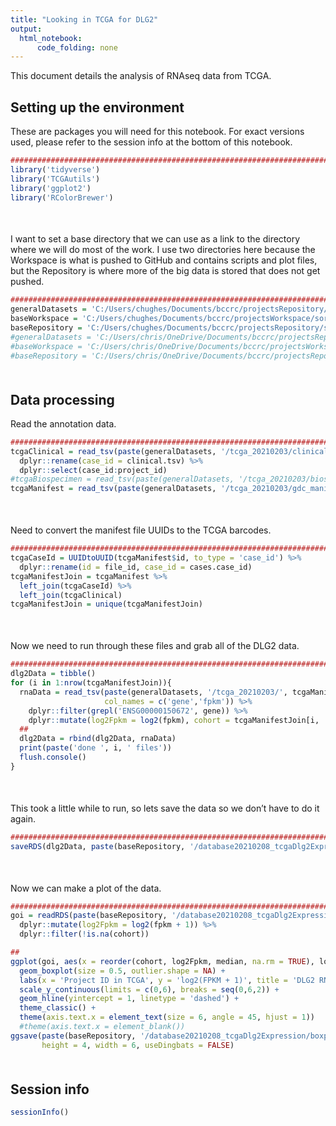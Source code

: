 ```yaml
---
title: "Looking in TCGA for DLG2"
output:
  html_notebook:
      code_folding: none
---
```


This document details the analysis of RNAseq data from TCGA.

## Setting up the environment

These are packages you will need for this notebook. For exact versions used, please refer to the session info at the bottom of this notebook.

```r
##########################################################################################
library('tidyverse')
library('TCGAutils')
library('ggplot2')
library('RColorBrewer')
```

<div style="margin-bottom:50px;"></div>

I want to set a base directory that we can use as a link to the directory where we will do most of the work. I use two directories here because the Workspace is what is pushed to GitHub and contains scripts and plot files, but the Repository is where more of the big data is stored that does not get pushed.

```r
##########################################################################################
generalDatasets = 'C:/Users/chughes/Documents/bccrc/projectsRepository/generalDatasets'
baseWorkspace = 'C:/Users/chughes/Documents/bccrc/projectsWorkspace/sorensenLab/relatedToDlg2'
baseRepository = 'C:/Users/chughes/Documents/bccrc/projectsRepository/sorensenLab/relatedToDlg2'
#generalDatasets = 'C:/Users/chris/OneDrive/Documents/bccrc/projectsRepository/generalDatasets'
#baseWorkspace = 'C:/Users/chris/OneDrive/Documents/bccrc/projectsWorkspace/sorensenLab/relatedToYbx1'
#baseRepository = 'C:/Users/chris/OneDrive/Documents/bccrc/projectsRepository/sorensenLab/relatedToYbx1'
```

<div style="margin-bottom:50px;"></div>

## Data processing

Read the annotation data.

```r
##########################################################################################
tcgaClinical = read_tsv(paste(generalDatasets, '/tcga_20210203/clinical.cases_selection.2021-02-03.tar.gz', sep = '')) %>%
  dplyr::rename(case_id = clinical.tsv) %>%
  dplyr::select(case_id:project_id)
#tcgaBiospecimen = read_tsv(paste(generalDatasets, '/tcga_20210203/biospecimen.cases_selection.2021-02-03.tar.gz', sep = ''))
tcgaManifest = read_tsv(paste(generalDatasets, '/tcga_20210203/gdc_manifest.2021-02-03.txt', sep = ''))
```

<div style="margin-bottom:50px;"></div>

Need to convert the manifest file UUIDs to the TCGA barcodes.

```r
##########################################################################################
tcgaCaseId = UUIDtoUUID(tcgaManifest$id, to_type = 'case_id') %>%
  dplyr::rename(id = file_id, case_id = cases.case_id)
tcgaManifestJoin = tcgaManifest %>%
  left_join(tcgaCaseId) %>%
  left_join(tcgaClinical)
tcgaManifestJoin = unique(tcgaManifestJoin)
```

<div style="margin-bottom:50px;"></div>

Now we need to run through these files and grab all of the DLG2 data.

```r
##########################################################################################
dlg2Data = tibble()
for (i in 1:nrow(tcgaManifestJoin)){
  rnaData = read_tsv(paste(generalDatasets, '/tcga_20210203/', tcgaManifestJoin[i,'id'], '/', tcgaManifestJoin[i,'filename'], sep = ''),
                     col_names = c('gene','fpkm')) %>%
    dplyr::filter(grepl('ENSG00000150672', gene)) %>%
    dplyr::mutate(log2Fpkm = log2(fpkm), cohort = tcgaManifestJoin[i, 'project_id']$project_id)
  ##
  dlg2Data = rbind(dlg2Data, rnaData)
  print(paste('done ', i, ' files'))
  flush.console()
}
```

<div style="margin-bottom:50px;"></div>

This took a little while to run, so lets save the data so we don't have to do it again.

```r
##########################################################################################
saveRDS(dlg2Data, paste(baseRepository, '/database20210208_tcgaDlg2Expression/dataset_dlg2RnaExpressionTcgaAll.rds', sep = ''))
```

<div style="margin-bottom:50px;"></div>

Now we can make a plot of the data.

```r
##########################################################################################
goi = readRDS(paste(baseRepository, '/database20210208_tcgaDlg2Expression/dataset_dlg2RnaExpressionTcgaAll.rds', sep = '')) %>%
  dplyr::mutate(log2Fpkm = log2(fpkm + 1)) %>%
  dplyr::filter(!is.na(cohort))

##     
ggplot(goi, aes(x = reorder(cohort, log2Fpkm, median, na.rm = TRUE), log2Fpkm)) +
  geom_boxplot(size = 0.5, outlier.shape = NA) +
  labs(x = 'Project ID in TCGA', y = 'log2(FPKM + 1)', title = 'DLG2 RNA expression in TCGA') +
  scale_y_continuous(limits = c(0,6), breaks = seq(0,6,2)) +
  geom_hline(yintercept = 1, linetype = 'dashed') +
  theme_classic() +
  theme(axis.text.x = element_text(size = 6, angle = 45, hjust = 1))
  #theme(axis.text.x = element_blank())
ggsave(paste(baseRepository, '/database20210208_tcgaDlg2Expression/boxplot_dlg2RnaExpressionProjectId.pdf', sep = ''),
       height = 4, width = 6, useDingbats = FALSE)
```

<div style="margin-bottom:50px;"></div>

## Session info

```r
sessionInfo()
```
